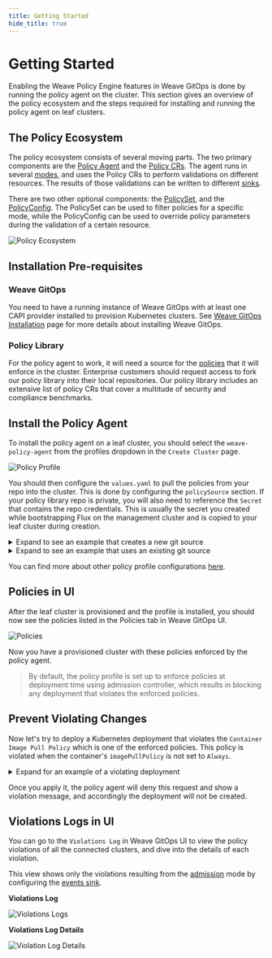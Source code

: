 ```yaml
---
title: Getting Started
hide_title: true
---
```



# Getting Started <TierLabel tiers="Enterprise" />
Enabling the Weave Policy Engine features in Weave GitOps is done by running the policy agent on the cluster. This section gives an overview of the policy ecosystem and the steps required for installing and running the policy agent on leaf clusters.

## The Policy Ecosystem

The policy ecosystem consists of several moving parts. The two primary components are the [Policy Agent](./weave-policy-profile.mdx#policy-agent-configuration) and the [Policy CRs](./policy.mdx). The agent runs in several [modes](./weave-policy-profile.mdx#agent-modes), and uses the Policy CRs to perform validations on different resources. The results of those validations can be written to different [sinks](./weave-policy-profile.mdx#policy-validation-sinks).

There are two other optional components: the [PolicySet](./policy-set.mdx), and the [PolicyConfig](./policy-configuration.mdx). The PolicySet can be used to filter policies for a specific mode, while the PolicyConfig can be used to override policy parameters during the validation of a certain resource.

![Policy Ecosystem](./img/policy-ecosystem.png)

## Installation Pre-requisites

### Weave GitOps
You need to have a running instance of Weave GitOps with at least one CAPI provider installed to provision Kubernetes clusters. See [Weave GitOps Installation](https://docs.gitops.weaveworks.org/docs/installation/) page for more details about installing Weave GitOps.

### Policy Library
For the policy agent to work, it will need a source for the [policies](./policy.mdx) that it will enforce in the cluster. Enterprise customers should request access to fork our policy library into their local repositories. Our policy library includes an extensive list of policy CRs that cover a multitude of security and compliance benchmarks.

## Install the Policy Agent

To install the policy agent on a leaf cluster, you should select the `weave-policy-agent` from the profiles dropdown in the `Create Cluster` page.

![Policy Profile](./img/weave-policy-profile.png)

You should then configure the `values.yaml` to pull the policies from your repo into the cluster. This is done by configuring the `policySource` section. If your policy library repo is private, you will also need to reference the `Secret` that contains the repo credentials. This is usually the secret you created while bootstrapping Flux on the management cluster and is copied to your leaf cluster during creation.

<details><summary>Expand to see an example that creates a new git source</summary>

```yaml
policySource:
  enabled: true
  url: ssh://git@github.com/weaveworks/policy-library # This should be the url of the forked repo
  tag: v1.0.0
  path: ./  # Could be a path to the policies dir or a kustomization.yaml file
  secretRef: my-pat # the name of the secret containing the repo credentials
```
</details>

<details><summary>Expand to see an example that uses an existing git source</summary>

```yaml
policySource:
  enabled: true
  sourceRef: # Specify the name for an existing GitSource reference
    kind: GitRepository
    name: policy-library
    namespace: flux-system
```
</details>

You can find more about other policy profile configurations [here](../weave-policy-profile/).

## Policies in UI
After the leaf cluster is provisioned and the profile is installed, you should now see the policies listed in the Policies tab in Weave GitOps UI.

![Policies](./img/weave-policies.png)

Now you have a provisioned cluster with these policies enforced by the policy agent.

> By default, the policy profile is set up to enforce policies at deployment time using admission controller, which results in blocking any deployment that violates the enforced policies.

## Prevent Violating Changes
Now let's try to deploy a Kubernetes deployment that violates the `Container Image Pull Policy` which is one of the enforced policies.
This policy is violated when the container's `imagePullPolicy` is not set to `Always`.

<details><summary>Expand for an example of a violating deployment</summary>

  ```yaml
apiVersion: apps/v1
kind: Deployment
metadata:
  name: nginx-deployment
  labels:
    app: nginx
spec:
  replicas: 3
  selector:
    matchLabels:
      app: nginx
  template:
    metadata:
      labels:
        app: nginx
    spec:
      containers:
      - name: nginx
        image: nginx:1.14.2
        imagePullPolicy: IfNotPresent
        ports:
        - containerPort: 80
  ```

</details>


Once you apply it, the policy agent will deny this request and show a violation message, and accordingly the deployment will not be created.

## Violations Logs in UI
You can go to the `Violations Log` in Weave GitOps UI to view the policy violations of all the connected clusters, and dive into the details of each violation.

This view shows only the violations resulting from the [admission](./weave-policy-profile.mdx#admission) mode by configuring the [events sink](weave-policy-profile.mdx#policy-validation-sinks).

<strong>Violations Log</strong>

![Violations Logs](./img/violations-logs.png)

<strong>Violations Log Details</strong>

![Violation Log Details](./img/violations-log-detail.png)
